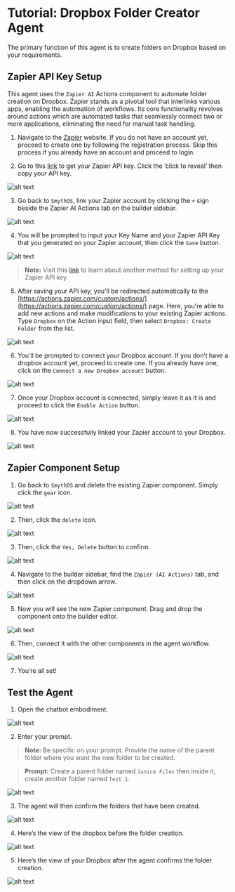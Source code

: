 # Tutorial: Dropbox Folder Creator Agent

The primary function of this agent is to create folders on Dropbox based on your requirements. 

<Youtube videoId="cGlk4ONgWVU" title="SmythOS - Dropbox Folder Creator Agent" />

## Zapier API Key Setup

This agent uses the `Zapier AI` Actions component to automate folder creation on Dropbox. Zapier stands as a pivotal tool that interlinks various apps, enabling the automation of workflows. Its core functionality revolves around actions which are automated tasks that seamlessly connect two or more applications, eliminating the need for manual task handling.

1. Navigate to the [Zapier](https://zapier.com/) website. If you do not have an account yet, proceed to create one by following the registration process. Skip this process if you already have an account and proceed to login.

2. Go to this [link](https://actions.zapier.com/credentials/) to get your Zapier API key. Click the ‘click to reveal’ then copy your API key.

<Image src="/img/folder_creator_dropbox_agent/Image 1.png" alt="alt text" />

3. Go back to `SmythOS`, link your Zapier account by clicking the `+` sign beside the Zapier AI Actions tab on the builder sidebar.

<Image src="/img/folder_creator_dropbox_agent/Image 2.png" alt="alt text" />

4. You will be prompted to input your Key Name and your Zapier API Key that you generated on your Zapier account, then click the `Save` button.

<Image src="/img/folder_creator_dropbox_agent/Image 3.png" alt="alt text" />

> **Note:** Visit this [link](https://app.smythos.com/doc/#/components/ZapierNLA) to learn about another method for setting up your Zapier API key.

5. After saving your API key, you'll be redirected automatically to the [https://actions.zapier.com/custom/actions/](https://actions.zapier.com/custom/actions/) page. Here, you're able to add new actions and make modifications to your existing Zapier actions. Type `Dropbox` on the Action input field, then select `Dropbox: Create Folder` from the list.

<Image src="/img/folder_creator_dropbox_agent/Image 4.png" alt="alt text" />

6. You’ll be prompted to connect your Dropbox account. If you don’t have a dropbox account yet, proceed to create one. If you already have one, click on the `Connect a new Dropbox account` button.

<Image src="/img/folder_creator_dropbox_agent/Image 5.png" alt="alt text" />

7. Once your Dropbox account is connected, simply leave it as it is and proceed to click the `Enable Action` button.

<Image src="/img/folder_creator_dropbox_agent/Image 6.png" alt="alt text" />

8. You have now successfully linked your Zapier account to your Dropbox.

<Image src="/img/folder_creator_dropbox_agent/Image 7.png" alt="alt text" />

## Zapier Component Setup

1. Go back to `SmythOS` and delete the existing Zapier component. Simply click the `gear` icon.

<Image src="/img/folder_creator_dropbox_agent/Image 8.png" alt="alt text" />

2. Then, click the `delete` icon.

<Image src="/img/folder_creator_dropbox_agent/Image 9.png" alt="alt text" />

3. Then, click the `Yes, Delete` button to confirm.

<Image src="/img/folder_creator_dropbox_agent/Image 10.png" alt="alt text" />

4. Navigate to the builder sidebar, find the `Zapier (AI Actions)` tab, and then click on the dropdown arrow.

<Image src="/img/folder_creator_dropbox_agent/Image 11.png" alt="alt text" />

5. Now you will see the new Zapier component. Drag and drop the component onto the builder editor.

<Image src="/img/folder_creator_dropbox_agent/Image 12.png" alt="alt text" />

6. Then, connect it with the other components in the agent workflow.

<Image src="/img/folder_creator_dropbox_agent/Image 13.png" alt="alt text" />

7. You’re all set!

## Test the Agent

1. Open the chatbot embodiment.

<Image src="/img/folder_creator_dropbox_agent/Image 14.png" alt="alt text" />

2. Enter your prompt.

> **Note:** Be specific on your prompt. Provide the name of the parent folder where you want the new folder to be created.

> **Prompt:** Create a parent folder named `Janice Files` then inside it, create another folder named `Test 1`. 

<Image src="/img/folder_creator_dropbox_agent/Image 15.png" alt="alt text" />

3. The agent will then confirm the folders that have been created.

<Image src="/img/folder_creator_dropbox_agent/Image 16.png" alt="alt text" />

4. Here’s the view of the dropbox before the folder creation.

<Image src="/img/folder_creator_dropbox_agent/Image 17.png" alt="alt text" />

5. Here’s the view of your Dropbox after the agent confirms the folder creation.

<Image src="/img/folder_creator_dropbox_agent/Image 18.png" alt="alt text" />
